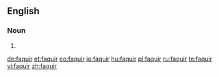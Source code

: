 ==English==
===Noun===
{{en-noun}}

# {{obsolete spelling of|[[fakir]]}}

[[de:faquir]]
[[et:faquir]]
[[eo:faquir]]
[[io:faquir]]
[[hu:faquir]]
[[pl:faquir]]
[[ru:faquir]]
[[te:faquir]]
[[vi:faquir]]
[[zh:faquir]]